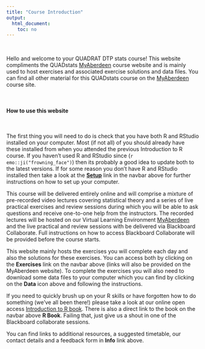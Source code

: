 ```yaml
---
title: "Course Introduction"
output: 
  html_document:
    toc: no
---
```


\  

Hello and welcome to your QUADRAT DTP stats course! This website compliments the QUADstats [MyAberdeen](https://abdn.blackboard.com/ultra/) course website and is mainly used to host exercises and associated exercise solutions and data files. You can find all other material for this QUADstats course on the [MyAberdeen](https://abdn.blackboard.com/ultra/) course site.   

\  

#### How to use this website

\  

The first thing you will need to do is check that you have both R and RStudio installed on your computer. Most (if not all) of you should already have these installed from when you attended the previous Introduction to R course. If you haven't used R and RStudio since (`r emo::ji("frowning_face")`) then its probably a good idea to update both to the latest versions. If for some reason you don't have R and RStudio installed then take a look at the **[<i class="fa fa-cog" aria-hidden="true"></i> Setup](setup.html)** link in the navbar above for further instructions on how to set up your computer.

This course will be delivered entirely online and will comprise a mixture of pre-recorded video lectures covering statistical theory and a series of live practical exercises and review sessions during which you will be able to ask questions and receive one-to-one help from the instructors. The recorded lectures will be hosted on our Virtual Learning Environment [MyAberdeen](https://abdn.blackboard.com/ultra/) and the live practical and review sessions with be delivered via Blackboard Collaborate. Full instructions on how to access Blackboard Collaborate will be provided before the course starts. 

This website mainly hosts the exercises you will complete each day and also the solutions for these exercises. You can access both by clicking on the **<i class="fa fa-book" aria-hidden="true"></i> Exercises** link on the navbar above (links will also be provided on the MyAberdeen website). To complete the exercises you will also need to download some data files to your computer which you can find by clicking on the **<i class="fa fa-download" aria-hidden="true"></i> Data** icon above and following the instructions.  

If you need to quickly brush up on your R skills or have forgotten how to do something (we've all been there!) please take a look at our online open access [Introduction to R book](https://intro2r.com). There is also a direct link to the book on the navbar above **<i class="fa fa-book" aria-hidden="true"></i> R Book**. Failing that, just give us a shout in one of the Blackboard collaborate sessions.

You can find links to additional resources, a suggested timetable, our contact details and a feedback form in **<i class="fa fa-question-circle" aria-hidden="true"></i> Info** link above.
\  
